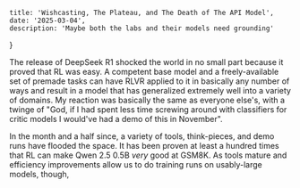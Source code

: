    title: 'Wishcasting, The Plateau, and The Death of The API Model',
    date: '2025-03-04',
    description: 'Maybe both the labs and their models need grounding'
}

The release of DeepSeek R1 shocked the world in no small part because it proved that RL was easy. A competent base model and a freely-available set of premade tasks can have RLVR applied to it in basically any number of ways and result in a model that has generalized extremely well into a variety of domains. My reaction was basically the same as everyone else's, with a twinge of "God, if I had spent less time screwing around with classifiers for critic models I would've had a demo of this in November".

In the month and a half since, a variety of tools, think-pieces, and demo runs have flooded the space. It has been proven at least a hundred times that RL can make Qwen 2.5 0.5B *very* good at GSM8K. As tools mature<Footnote index={1} /> and efficiency improvements allow us to do training runs on usably-large models, though, 